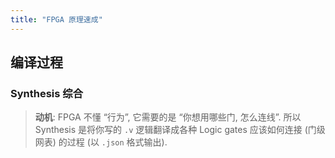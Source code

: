 ```yaml
---
title: "FPGA 原理速成"
---
```



## 编译过程

### Synthesis 综合

> **动机**: FPGA 不懂 “行为”, 它需要的是 “你想用哪些门, 怎么连线”. 所以 Synthesis 是将你写的 `.v` 逻辑翻译成各种 Logic gates 应该如何连接 (门级网表) 的过程 (以 `.json` 格式输出). 


